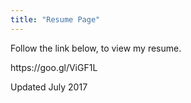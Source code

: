 ```yaml
---
title: "Resume Page"
---
```





Follow the link below, to view my resume.

https://goo.gl/ViGF1L

Updated July 2017
